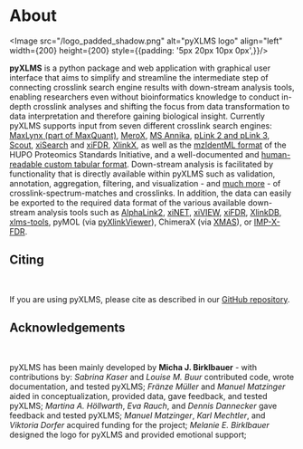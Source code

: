 
# About

<div style={{ textAlign: 'justify' }}>

<Image src="/logo_padded_shadow.png" alt="pyXLMS logo" align="left" width={200} height={200} style={{padding: '5px 20px 10px 0px',}}/>

**pyXLMS** is a python package and web application with graphical user interface that aims to simplify and streamline the intermediate step of
connecting crosslink search engine results with down-stream analysis tools, enabling researchers even without bioinformatics knowledge to
conduct in-depth crosslink analyses and shifting the focus from data transformation to data interpretation and therefore gaining biological
insight. Currently pyXLMS supports input from seven different crosslink search engines:
[MaxLynx (part of MaxQuant)](https://www.maxquant.org/),
[MeroX](https://www.stavrox.com/),
[MS Annika](https://github.com/hgb-bin-proteomics/MSAnnika),
[pLink 2 and pLink 3](http://pfind.ict.ac.cn/se/plink/),
[Scout](https://github.com/diogobor/Scout),
[xiSearch](https://www.rappsilberlab.org/software/xisearch/) and [xiFDR](https://www.rappsilberlab.org/software/xifdr/),
[XlinkX](https://docs.thermofisher.com/r/XlinkX-3.2-Quick-Start-Guide/),
as well as the [mzIdentML format](https://www.psidev.info/mzidentml)
of the HUPO Proteomics Standards Initiative, and a well-documented and
[human-readable custom tabular format](https://github.com/hgb-bin-proteomics/pyXLMS/blob/master/docs/format.md).
Down-stream analysis is facilitated by functionality that is directly available within pyXLMS such as validation, annotation, aggregation, filtering, and visualization - and [much more](https://hgb-bin-proteomics.github.io/pyXLMS/modules.html) - of crosslink-spectrum-matches and crosslinks. In addition, the data can easily be exported to the required data format of the various available down-stream analysis tools such as
[AlphaLink2](https://github.com/Rappsilber-Laboratory/AlphaLink2),
[xiNET](https://crosslinkviewer.org/index.php),
[xiVIEW](https://www.xiview.org/index.php),
[xiFDR](https://www.rappsilberlab.org/software/xifdr/),
[XlinkDB](https://xlinkdb.gs.washington.edu/xlinkdb/),
[xlms-tools](https://gitlab.com/topf-lab/xlms-tools),
pyMOL (via [pyXlinkViewer](https://github.com/BobSchiffrin/PyXlinkViewer)),
ChimeraX (via [XMAS](https://github.com/ScheltemaLab/ChimeraX_XMAS_bundle)),
or [IMP-X-FDR](https://github.com/vbc-proteomics-org/imp-x-fdr).

</div>

## Citing

<br/>
<div style={{ textAlign: 'justify' }}>

If you are using pyXLMS, please cite as described in our [GitHub repository](https://github.com/hgb-bin-proteomics/pyXLMS#citing).

</div>

## Acknowledgements

<br/>
<div style={{ textAlign: 'justify' }}>

pyXLMS has been mainly developed by **Micha J. Birklbauer** - with contributions by:
_Sabrina Kaser_ and _Louise M. Buur_ contributed code, wrote documentation, and tested pyXLMS;
_Fränze Müller_ and _Manuel Matzinger_ aided in conceptualization, provided data, gave feedback, and tested pyXLMS;
_Martina A. Höllwarth_, _Eva Rauch_, and _Dennis Dannecker_ gave feedback and tested pyXLMS;
_Manuel Matzinger_, _Karl Mechtler_, and _Viktoria Dorfer_ acquired funding for the project;
_Melanie E. Birklbauer_ designed the logo for pyXLMS and provided emotional support;

</div>
